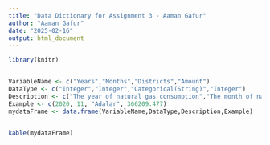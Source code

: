 ```yaml
---
title: "Data Dictionary for Assignment 3 - Aaman Gafur"
author: "Aaman Gafur"
date: "2025-02-16"
output: html_document
---
```


```r

library(knitr)


VariableName <- c("Years","Months","Districts","Amount")
DataType <- c("Integer","Integer","Categorical(String)","Integer")
Description <- c("The year of natural gas consumption","The month of natural gas consumption","District where consumption was recorded","Volume of natural gas consumed")
Example <- c(2020, 11, "Adalar", 366209.477)
mydataFrame <- data.frame(VariableName,DataType,Description,Example)


kable(mydataFrame)
```


